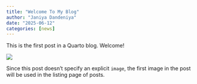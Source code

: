 ```yaml
---
title: "Welcome To My Blog"
author: "Janiya Dandeniya"
date: "2025-06-12"
categories: [news]
---
```


This is the first post in a Quarto blog. Welcome!

![](thumbnail.jpg)

Since this post doesn't specify an explicit `image`, the first image in the post will be used in the listing page of posts.
